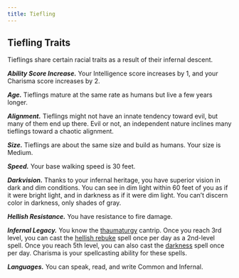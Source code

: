 ```yaml
---
title: Tiefling
---
```


## Tiefling Traits

Tieflings share certain racial traits as a result of their infernal descent.

**_Ability Score Increase._** Your Intelligence score increases by 1, and your Charisma score increases by 2.

**_Age._** Tieflings mature at the same rate as humans but live a few years longer.

**_Alignment._** Tieflings might not have an innate tendency toward evil, but many of them end up there. Evil or not, an independent nature inclines many tieflings toward a chaotic alignment.

**_Size._** Tieflings are about the same size and build as humans. Your size is Medium.

**_Speed._** Your base walking speed is 30 feet.

**_Darkvision._** Thanks to your infernal heritage, you have superior vision in dark and dim conditions. You can see in dim light within 60 feet of you as if it were bright light, and in darkness as if it were dim light. You can’t discern color in darkness, only shades of gray.

**_Hellish Resistance._** You have resistance to fire damage.

**_Infernal Legacy._** You know the [thaumaturgy](/kompendium/dnd5/spells?name=thaumaturgy) cantrip. Once you reach 3rd level, you can cast the [hellish rebuke](/kompendium/dnd5/spells?name=hellish+rebuke) spell once per day as a 2nd-level spell. Once you reach 5th level, you can also cast the [darkness](/kompendium/dnd5/spells?name=darkness) spell once per day. Charisma is your spellcasting ability for these spells.

**_Languages._** You can speak, read, and write Common and Infernal.

